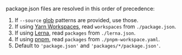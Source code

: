package.json files are resolved in this order of precedence:

1.  If `--source` [glob](HREF_GLOB) patterns are provided, use those.
2.  If using [Yarn Workspaces](HREF_YARN_WORKSPACES), read `workspaces` from `./package.json`.
3.  If using [Lerna](HREF_LERNA), read `packages` from `./lerna.json`.
4.  If using [pnpm](HREF_PNPM), read `packages` from `./pnpm-workspace.yaml`.
5.  Default to `'package.json'` and `'packages/*/package.json'`.
